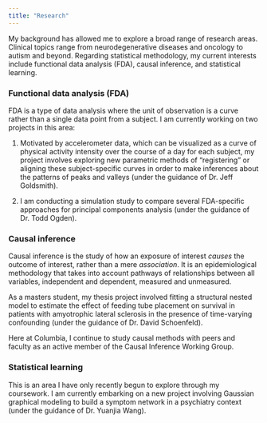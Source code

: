 ```yaml
---
title: "Research"
---
```


My background has allowed me to explore a broad range of research areas. Clinical topics range from neurodegenerative diseases and oncology to autism and beyond. Regarding statistical methodology, my current interests include functional data analysis (FDA), causal inference, and statistical learning.

### Functional data analysis (FDA)

FDA is a type of data analysis where the unit of observation is a curve rather than a single data point from a subject. I am currently working on two projects in this area: 

1. Motivated by accelerometer data, which can be visualized as a curve of physical activity intensity over the course of a day for each subject, my project involves exploring new parametric methods of "registering" or aligning these subject-specific curves in order to make inferences about the patterns of peaks and valleys (under the guidance of Dr. Jeff Goldsmith).

1. I am conducting a simulation study to compare several FDA-specific approaches for principal components analysis (under the guidance of Dr. Todd Ogden).

### Causal inference

Causal inference is the study of how an exposure of interest *causes* the outcome of interest, rather than a mere *association*. It is an epidemiological methodology that takes into account pathways of relationships between all variables, independent and dependent, measured and unmeasured. 

As a masters student, my thesis project involved fitting a structural nested model to estimate the effect of feeding tube placement on survival in patients with amyotrophic lateral sclerosis in the presence of time-varying confounding (under the guidance of Dr. David Schoenfeld). 

Here at Columbia, I continue to study causal methods with peers and faculty as an active member of the Causal Inference Working Group.

### Statistical learning

This is an area I have only recently begun to explore through my coursework. I am currently embarking on a new project involving Gaussian graphical modeling to build a symptom network in a psychiatry context (under the guidance of Dr. Yuanjia Wang).